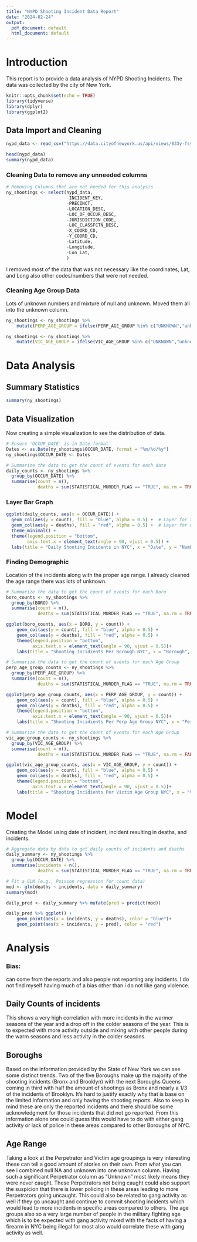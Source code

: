 ```yaml
---
title: "NYPD Shooting Incident Data Report"
date: "2024-02-24"
output:
  pdf_document: default
  html_document: default
---
```


# Introduction

This report is to provide a data analysis of NYPD Shooting Incidents. The data was collected by the city of New York.

```r
knitr::opts_chunk$set(echo = TRUE)
library(tidyverse)
library(dplyr)
library(ggplot2)
```

## Data Import and Cleaning

```r

nypd_data <- read_csv("https://data.cityofnewyork.us/api/views/833y-fsy8/rows.csv?accessType=DOWNLOAD")

head(nypd_data)
summary(nypd_data)

```

### Cleaning Data to remove any unneeded columns

```r

# Removing Columns that are not needed for this analysis 
ny_shootings <- select(nypd_data, 
                       -INCIDENT_KEY, 
                       -PRECINCT,
                       -LOCATION_DESC,
                       -LOC_OF_OCCUR_DESC, 
                       -JURISDICTION_CODE,
                       -LOC_CLASSFCTN_DESC,
                       -X_COORD_CD,
                       -Y_COORD_CD,
                       -Latitude,
                       -Longitude,
                       -Lon_Lat,
                       )

```

I removed most of the data that was not necessary like the coordinates, Lat, and Long also other codes/numbers that were not needed.

### Cleaning Age Group Data

Lots of unknown numbers and mixture of null and unknown. Moved them all into the unknown column.

```r
ny_shootings <- ny_shootings %>%
    mutate(PERP_AGE_GROUP = ifelse(PERP_AGE_GROUP %in% c("UNKNOWN","unknown", NA, NULL, "(null)", "940", "1020", "224"), "unknown", PERP_AGE_GROUP))

ny_shootings <- ny_shootings %>%
    mutate(VIC_AGE_GROUP = ifelse(VIC_AGE_GROUP %in% c("UNKNOWN","unknown", "1022"), "unknown", VIC_AGE_GROUP))
```

# Data Analysis

## Summary Statistics

```r
summary(ny_shootings)
```

## Data Visualization

Now creating a simple visualization to see the distribution of data.

```r

# Ensure 'OCCUR_DATE' is in Date format
Dates <- as.Date(ny_shootings$OCCUR_DATE, format = "%m/%d/%y")
ny_shootings$OCCUR_DATE <- Dates

# Summarize the data to get the count of events for each date
daily_counts <- ny_shootings %>%
  group_by(OCCUR_DATE) %>%
  summarise(count = n(), 
            deaths = sum(STATISTICAL_MURDER_FLAG == "TRUE", na.rm = TRUE))
```

### Layer Bar Graph

```r
ggplot(daily_counts, aes(x = OCCUR_DATE)) +
  geom_col(aes(y = count), fill = "blue", alpha = 0.5) +  # Layer for total count
  geom_col(aes(y = deaths), fill = "red", alpha = 0.5) +  # Layer for deaths
  theme_minimal() +
  theme(legend.position = "bottom",
        axis.text.x = element_text(angle = 90, vjust = 0.5)) +
  labs(title = "Daily Shooting Incidents in NYC", x = "Date", y = "Number of Incidents")
```

### Finding Demographic

Location of the incidents along with the proper age range. I already cleaned the age range there was lots of unknown.

```r
# Summarize the data to get the count of events for each Boro
boro_counts <- ny_shootings %>%
  group_by(BORO) %>%
  summarise(count = n(), 
            deaths = sum(STATISTICAL_MURDER_FLAG == "TRUE", na.rm = TRUE))
```

```r
ggplot(boro_counts, aes(x = BORO, y = count)) +
    geom_col(aes(y = count), fill = "blue", alpha = 0.5) +
    geom_col(aes(y = deaths), fill = "red", alpha = 0.5) +
    theme(legend.position = "bottom",
          axis.text.x = element_text(angle = 90, vjust = 0.5))+
    labs(title = "Shooting Incidients Per Borough NYC", x = "Borough", y = "Number of Incidents")
```

```r
# Summarize the data to get the count of events for each Age Group
perp_age_group_counts <- ny_shootings %>%
  group_by(PERP_AGE_GROUP) %>%
  summarise(count = n(), 
            deaths = sum(STATISTICAL_MURDER_FLAG == "TRUE", na.rm = TRUE))
```

```r

ggplot(perp_age_group_counts, aes(x = PERP_AGE_GROUP, y = count)) +
    geom_col(aes(y = count), fill = "blue", alpha = 0.5) +
    geom_col(aes(y = deaths), fill = "red", alpha = 0.5) +
    theme(legend.position = "bottom",
          axis.text.x = element_text(angle = 90, vjust = 0.5))+
    labs(title = "Shooting Incidients Per Perp Age Group NYC", x = "Perp Age Group", y = "Number of Incidents  (red = deaths)")
```

```r
# Summarize the data to get the count of events for each Age Group
vic_age_group_counts <- ny_shootings %>%
  group_by(VIC_AGE_GROUP) %>%
  summarise(count = n(), 
            deaths = sum(STATISTICAL_MURDER_FLAG == "TRUE", na.rm = FALSE))
```

```r

ggplot(vic_age_group_counts, aes(x = VIC_AGE_GROUP, y = count)) +
    geom_col(aes(y = count), fill = "blue", alpha = 0.5) +
    geom_col(aes(y = deaths), fill = "red", alpha = 0.5) +
    theme(legend.position = "bottom",
          axis.text.x = element_text(angle = 90, vjust = 0.5))+
    labs(title = "Shooting Incidients Per Victim Age Group NYC", x = "Victim Age Group", y = "Number of Incidents  (red = deaths)")
```

# Model

Creating the Model using date of incident, incident resulting in deaths, and incidents.

```r

# Aggregate data by date to get daily counts of incidents and deaths
daily_summary <- ny_shootings %>%
  group_by(OCCUR_DATE) %>%
  summarise(incidents = n(),
            deaths = sum(STATISTICAL_MURDER_FLAG == "TRUE", na.rm = TRUE))

# Fit a GLM (e.g., Poisson regression for count data)
mod <- glm(deaths ~ incidents, data = daily_summary)
summary(mod)

daily_pred <- daily_summary %>% mutate(pred = predict(mod))

daily_pred %>% ggplot() + 
    geom_point(aes(x = incidents, y = deaths), color = "blue")+
    geom_point(aes(x = incidents, y = pred), color = "red")


```

# Analysis

### Bias:

can come from the reports and also people not reporting any incidents. I do not find myself having much of a bias other than i do not like gang violence.

## Daily Counts of incidents

This shows a very high correlation with more incidents in the warmer seasons of the year and a drop off in the colder seasons of the year. This is to expected with more activity outside and mixing with other people during the warm seasons and less activity in the colder seasons.

## Boroughs

Based on the information provided by the State of New York we can see some distinct trends. Two of the five Boroughs make up the majority of the shooting incidents (Bronx and Brooklyn) with the next Boroughs Queens coming in third with half the amount of shootings as Bronx and nearly a 1/3 of the incidents of Brooklyn. It's hard to justify exactly why that is base on the limited information and only having the shooting reports. Also to keep in mind these are only the reported incidents and there should be some acknowledgment for those incidents that did not go reported. From this information alone one could guess this would have to do with either gang activity or lack of police in these areas compared to other Boroughs of NYC.

## Age Range

Taking a look at the Perpetrator and Victim age groupings is very interesting these can tell a good amount of stories on their own. From what you can see i combined null NA and unknown into one unknown column. Having such a significant Perpetrator column as "Unknown" most likely means they were never caught. These Perpetrators not being caught could also support the suspicion that there is lower policing in these areas leading to more Perpetrators going uncaught. This could also be related to gang activity as well if they go uncaught and continue to commit shooting incidents which would lead to more incidents in specific areas compared to others. The age groups also so a very large number of people in the military fighting age which is to be expected with gang activity mixed with the facts of having a firearm in NYC being illegal for most also would correlate these with gang activity as well.
